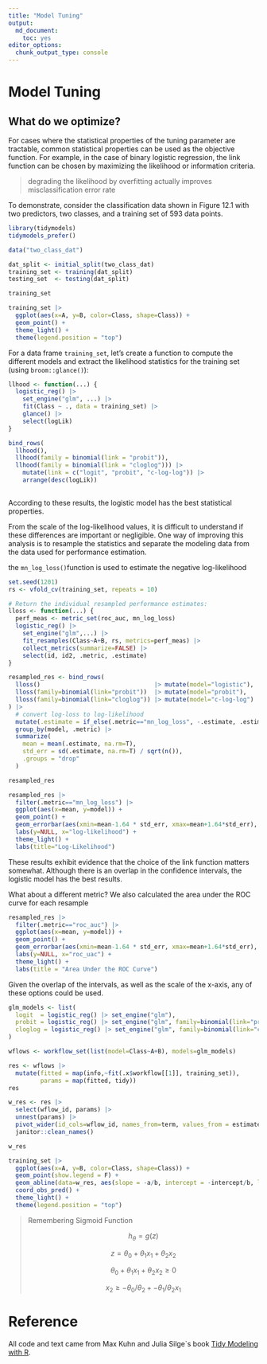 ```yaml
---
title: "Model Tuning"
output: 
  md_document:
    toc: yes
editor_options: 
  chunk_output_type: console
---
```


# Model Tuning

## What do we optimize?

For cases where the statistical properties of the tuning parameter are tractable, common statistical properties can be used as the objective function. For example, in the case of binary logistic regression, the link function can be chosen by maximizing the likelihood or information criteria. 

> degrading the likelihood by overfitting actually improves misclassification error rate

To demonstrate, consider the classification data shown in Figure 12.1 with two predictors, two classes, and a training set of 593 data points.

```r
library(tidymodels)
tidymodels_prefer()

data("two_class_dat")

dat_split <- initial_split(two_class_dat)
training_set <- training(dat_split)
testing_set  <- testing(dat_split)

training_set

training_set |> 
  ggplot(aes(x=A, y=B, color=Class, shape=Class)) +
  geom_point() +
  theme_light() +
  theme(legend.position = "top")

```

For a data frame `training_set`, let’s create a function to compute the different models and extract the likelihood statistics for the training set (using `broom::glance()`):

```r

llhood <- function(...) {
  logistic_reg() |>
    set_engine("glm", ...) |>
    fit(Class ~ ., data = training_set) |>
    glance() |>
    select(logLik)
}

bind_rows(
  llhood(),
  llhood(family = binomial(link = "probit")),
  llhood(family = binomial(link = "cloglog"))) |>
    mutate(link = c("logit", "probit", "c-log-log")) |>
    arrange(desc(logLik))
  
```

According to these results, the logistic model has the best statistical properties.

From the scale of the log-likelihood values, it is difficult to understand if these differences are important or negligible. One way of improving this analysis is to resample the statistics and separate the modeling data from the data used for performance estimation.

the `mn_log_loss() `function is used to estimate the negative log-likelihood

```r
set.seed(1201)
rs <- vfold_cv(training_set, repeats = 10)

# Return the individual resampled performance estimates:
lloss <- function(...) {
  perf_meas <- metric_set(roc_auc, mn_log_loss)
  logistic_reg() |> 
    set_engine("glm",...) |> 
    fit_resamples(Class~A+B, rs, metrics=perf_meas) |> 
    collect_metrics(summarize=FALSE) |> 
    select(id, id2, .metric, .estimate)
}

resampled_res <- bind_rows(
  lloss()                                |> mutate(model="logistic"), 
  lloss(family=binomial(link="probit"))  |> mutate(model="probit"),
  lloss(family=binomial(link="cloglog")) |> mutate(model="c-log-log")
) |> 
  # convert log-loss to log-likelihood
  mutate(.estimate = if_else(.metric=="mn_log_loss", -.estimate, .estimate)) |> 
  group_by(model, .metric) |> 
  summarize(
    mean = mean(.estimate, na.rm=T),
    std_err = sd(.estimate, na.rm=T) / sqrt(n()),
    .groups = "drop"
  )

resampled_res

resampled_res |> 
  filter(.metric=="mn_log_loss") |> 
  ggplot(aes(x=mean, y=model)) +
  geom_point() +
  geom_errorbar(aes(xmin=mean-1.64 * std_err, xmax=mean+1.64*std_err), width=.1) +
  labs(y=NULL, x="log-likelihood") +
  theme_light() +
  labs(title="Log-Likelihood")

```

These results exhibit evidence that the choice of the link function matters somewhat. Although there is an overlap in the confidence intervals, the logistic model has the best results.

What about a different metric? We also calculated the area under the ROC curve for each resample

```r
resampled_res |> 
  filter(.metric=="roc_auc") |> 
  ggplot(aes(x=mean, y=model)) +
  geom_point() +
  geom_errorbar(aes(xmin=mean-1.64 * std_err, xmax=mean+1.64*std_err), width=.1) +
  labs(y=NULL, x="roc_uac") +
  theme_light() +
  labs(title = "Area Under the ROC Curve")
```

Given the overlap of the intervals, as well as the scale of the x-axis, any of these options could be used.

```r

glm_models <- list(
  logit  = logistic_reg() |> set_engine("glm"),
  probit = logistic_reg() |> set_engine("glm", family=binomial(link="probit")),
  cloglog = logistic_reg() |> set_engine("glm", family=binomial(link="cloglog"))
)

wflows <- workflow_set(list(model=Class~A+B), models=glm_models)

res <- wflows |> 
  mutate(fitted = map(info,~fit(.x$workflow[[1]], training_set)),
         params = map(fitted, tidy))
res

w_res <- res |> 
  select(wflow_id, params) |> 
  unnest(params) |> 
  pivot_wider(id_cols=wflow_id, names_from=term, values_from = estimate) |> 
  janitor::clean_names()

w_res

training_set |> 
  ggplot(aes(x=A, y=B, color=Class, shape=Class)) +
  geom_point(show.legend = F) +
  geom_abline(data=w_res, aes(slope = -a/b, intercept = -intercept/b, linetype=wflow_id)) +
  coord_obs_pred() +
  theme_light() +
  theme(legend.position = "top") 
```

> Remembering Sigmoid Function
> 
> $$h_{\theta}=g(z)$$
> 
> $$z=\theta_0+\theta_1x_1+\theta_2x_2$$
> 
> $$\theta_0+\theta_1x_1+\theta_2x_2\ge0$$
> 
> $$x_2\ge{-\theta_0}/\theta_2+{-\theta_1}/\theta_2x_1$$


# Reference

All code and text came from Max Kuhn and Julia Silge`s book [Tidy Modeling with R](https://www.tmwr.org/tuning).